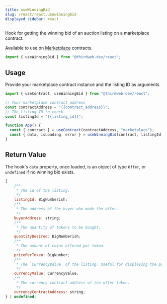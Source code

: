 ```yaml
---
title: useWinningBid
slug: /react/react.usewinningbid
displayed_sidebar: react
---
```


Hook for getting the winning bid of an auction listing on a marketplace contract.

Available to use on [Marketplace](https://portal.thirdweb.com/contractkit/interfaces/marketplace)
contracts.

```jsx
import { useWinningBid } from "@thirdweb-dev/react";
```

## Usage

Provide your marketplace contract instance and the listing ID as arguments.

```jsx
import { useContract, useWinningBid } from "@thirdweb-dev/react";

// Your marketplace contract address
const contractAddress = "{{contract_address}}";
// The listing ID to check
const listingId = "{{listing_id}}";

function App() {
  const { contract } = useContract(contractAddress, "marketplace");
  const { data, isLoading, error } = useWinningBid(contract, listingId);
}
```

## Return Value

The hook's `data` property, once loaded, is an object of type `Offer`, or `undefined` if no winning bid exists.

```jsx
{
    /**
     * The id of the listing.
     */
    listingId: BigNumberish;
    /**
     * The address of the buyer who made the offer.
     */
    buyerAddress: string;
    /**
     * The quantity of tokens to be bought.
     */
    quantityDesired: BigNumberish;
    /**
     * The amount of coins offered per token.
     */
    pricePerToken: BigNumber;
    /**
     * The `CurrencyValue` of the listing. Useful for displaying the price information.
     */
    currencyValue: CurrencyValue;
    /**
     * The currency contract address of the offer token.
     */
    currencyContractAddress: string;
} | undefined;
```
